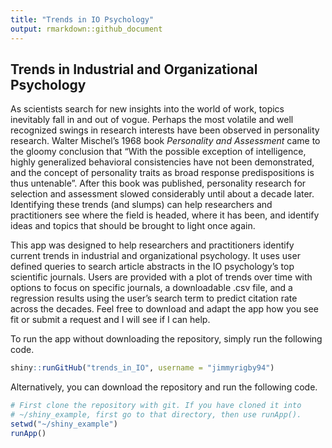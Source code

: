 ```yaml
---
title: "Trends in IO Psychology"
output: rmarkdown::github_document
---
```



## Trends in Industrial and Organizational Psychology
As scientists search for new insights into the world of work, topics inevitably fall in and out of vogue. Perhaps the most volatile and well recognized swings in research interests have been observed in personality research. Walter Mischel's 1968 book *Personality and Assessment* came to the gloomy conclusion that "With the possible exception of intelligence, highly generalized behavioral consistencies have not been demonstrated, and the concept of personality traits as broad response predispositions is thus untenable". After this book was published, personality research for selection and assessment slowed considerably until about a decade later. Identifying these trends (and slumps) can help researchers and practitioners see where the field is headed, where it has been, and identify ideas and topics that should be brought to light once again. 

This app was designed to help researchers and practitioners identify current trends in industrial and organizational psychology. It uses user defined queries to search article abstracts in the IO psychology's top scientific journals. Users are provided with a plot of trends over time with options to focus on specific journals, a downloadable .csv file, and a regression results using the user's search term to predict citation rate across the decades. Feel free to download and adapt the app how you see fit or submit a request and I will see if I can help. 

To run the app without downloading the repository, simply run the following code.

```r
shiny::runGitHub("trends_in_IO", username = "jimmyrigby94")
```

Alternatively, you can download the repository and run the following code.

```r
# First clone the repository with git. If you have cloned it into
# ~/shiny_example, first go to that directory, then use runApp().
setwd("~/shiny_example")
runApp()
```

